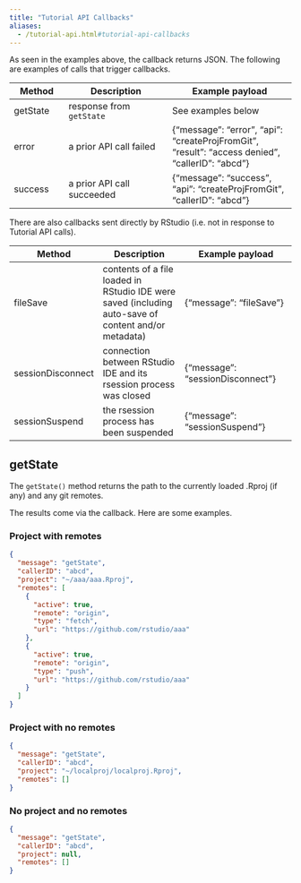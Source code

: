 ```yaml
---
title: "Tutorial API Callbacks"
aliases:
  - /tutorial-api.html#tutorial-api-callbacks
---
```


As seen in the examples above, the callback returns JSON. The following are examples of calls that trigger callbacks.

Method                   | Description                                   | Example payload
------------------------ | --------------------------------------------- | -----------------------------------------------------
getState | response from `getState` | See examples below
error | a prior API call failed | {"message": "error", "api": "createProjFromGit", "result": "access denied", "callerID": "abcd"}
success | a prior API call succeeded | {"message": "success", "api": "createProjFromGit", "callerID": "abcd"}

There are also callbacks sent directly by RStudio (i.e. not in response to Tutorial API calls).

Method                   | Description                                   | Example payload
------------------------ | --------------------------------------------- | -----------------------------------------------------
fileSave | contents of a file loaded in RStudio IDE were saved (including auto-save of content and/or metadata) | {"message": "fileSave"}
sessionDisconnect | connection between RStudio IDE and its rsession process was closed | {"message": "sessionDisconnect"}
sessionSuspend | the rsession process has been suspended | {"message": "sessionSuspend"}

## getState

The `getState()` method returns the path to the currently loaded .Rproj (if any) and any git remotes.

The results come via the callback. Here are some examples.

### Project with remotes

```json
{
  "message": "getState",
  "callerID": "abcd",
  "project": "~/aaa/aaa.Rproj",
  "remotes": [
    {
      "active": true,
      "remote": "origin",
      "type": "fetch",
      "url": "https://github.com/rstudio/aaa"
    },
    {
      "active": true,
      "remote": "origin",
      "type": "push",
      "url": "https://github.com/rstudio/aaa"
    }
  ]
}
```

### Project with no remotes

```json
{
  "message": "getState",
  "callerID": "abcd",
  "project": "~/localproj/localproj.Rproj",
  "remotes": []
}
```

### No project and no remotes
```json
{
  "message": "getState",
  "callerID": "abcd",
  "project": null,
  "remotes": []
}
```
